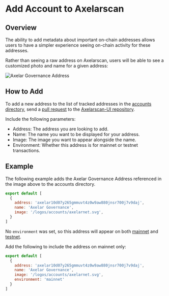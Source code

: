 # Add Account to Axelarscan

## Overview

The ability to add metadata about important on-chain addresses allows users to have a simpler experience seeing on-chain activity for these addresses.

Rather than seeing a raw address on Axelarscan, users will be able to see a customized photo and name for a given address:

![Axelar Governance Address](/images/axelar-governance-address.png)

## How to Add

To add a new address to the list of tracked addresses in the [accounts directory](https://github.com/axelarnetwork/axelarscan-ui/blob/main/src/data/accounts/index.js), send a [pull request](https://github.com/axelarnetwork/axelarscan-ui/pulls) to the [Axelarscan-UI repository](https://github.com/axelarnetwork/axelarscan-ui/tree/main).

Include the following parameters:

* Address: The address you are looking to add.
* Name: The name you want to be displayed for your address.
* Image: The image you want to appear alongside the name.
* Environment: Whether this address is for mainnet or testnet transactions.

## Example

The following example adds the Axelar Governance Address referenced in the image above to the accounts directory.

```javascript
export default [
  {
    address: 'axelar10d07y265gmmuvt4z0w9aw880jnsr700j7v9daj',
    name: 'Axelar Governance',
    image: '/logos/accounts/axelarnet.svg',
  }
]
```

No `environment` was set, so this address will appear on both [mainnet](https://axelarscan.io/account/axelar10d07y265gmmuvt4z0w9aw880jnsr700j7v9daj) and [testnet](https://testnet.axelarscan.io/account/axelar10d07y265gmmuvt4z0w9aw880jnsr700j7v9daj).

Add the following to include the address on mainnet only:

```javascript
export default [
  {
    address: 'axelar10d07y265gmmuvt4z0w9aw880jnsr700j7v9daj',
    name: 'Axelar Governance',
    image: '/logos/accounts/axelarnet.svg',
    environment: 'mainnet'
  }
]
```



